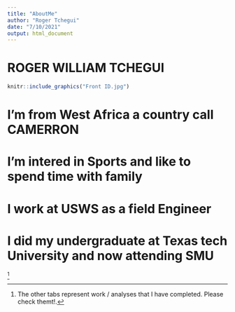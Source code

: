 ```yaml
---
title: "AboutMe"
author: "Roger Tchegui"
date: "7/10/2021"
output: html_document
---
```



# ROGER WILLIAM TCHEGUI   



```r

knitr::include_graphics("Front ID.jpg")
```


# I'm from West Africa  a country call CAMERRON 

# I'm intered in Sports and like to spend time with family 

# I work at USWS as a field Engineer

# I did my undergraduate at Texas tech University and now attending SMU



^[The other tabs represent work / analyses that I have completed.  Please check themt!.]